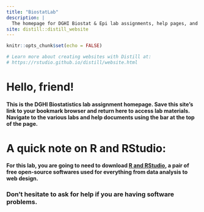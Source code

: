 ```yaml
---
title: "BiostatLab"
description: |
  The homepage for DGHI Biostat & Epi lab assignments, help pages, and whirly gigs
site: distill::distill_website
---
```


```r
knitr::opts_chunk$set(echo = FALSE)

# Learn more about creating websites with Distill at:
# https://rstudio.github.io/distill/website.html

```


# Hello, friend!

#### This is the DGHI Biostatistics lab assignment homepage. Save this site's link to your bookmark browser and return here to access lab materials. Navigate to the various labs and help documents using the bar at the top of the page.

# A quick note on R and RStudio:

#### For this lab, you are going to need to download [R and RStudio](https://www.rstudio.com/products/rstudio/download/#download), a pair of free open-source softwares used for everything from data analysis to web design. 

### Don't hesitate to ask for help if you are having software problems. 
